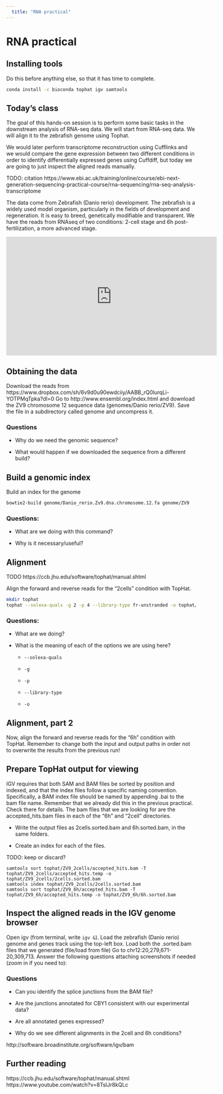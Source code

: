```yaml
---
  title: "RNA practical"
---
```


# RNA practical



## Installing tools


Do this before anything else, so that it has time to complete.

```bash
conda install -c bioconda tophat igv samtools
```

## Today’s class

The goal of this hands-on session is to perform some basic tasks in the downstream analysis of RNA-seq data. We will start from RNA-seq data. We will align it to the zebrafish genome using Tophat. 

We would later perform transcriptome reconstruction using Cufflinks and we would compare the gene expression between two different conditions in order to identify differentially expressed genes using Cuffdiff, but today we are going to just inspect the aligned reads manually.

TODO: citation https://www.ebi.ac.uk/training/online/course/ebi-next-generation-sequencing-practical-course/rna-sequencing/rna-seq-analysis-transcriptome


The data come from Zebrafish (Danio rerio) development. 
The zebrafish is a widely used model organism, particularly in the fields of development and regeneration. 
It is easy to breed, genetically modifiable and transparent.
We have the reads from RNAseq of two conditions: 2-cell stage and 6h post-fertilization, a more advanced stage.

<iframe width="560" height="315" src="https://www.youtube.com/embed/ahJjLzyioWM" frameborder="0" allowfullscreen></iframe>


## Obtaining the data

Download the reads from https://www.dropbox.com/sh/6v9d0u90ewdciiy/AABB_rQ0lurqLi-YOTPMqTpka?dl=0
Go to http://www.ensembl.org/index.html and download the ZV9 chromosome 12 sequence data (genomes/Danio rerio/ZV9). 
Save the file in a subdirectory called genome and uncompress it.

### Questions

* Why do we need the genomic sequence?

* What would happen if we downloaded the sequence from a different build?

## Build a genomic index

Build an index for the genome

```bash
bowtie2-build genome/Danio_rerio.Zv9.dna.chromosome.12.fa genome/ZV9
```

### Questions: 

* What are we doing with this command? 

* Why is it necessary/useful?

## Alignment

TODO https://ccb.jhu.edu/software/tophat/manual.shtml

Align the forward and reverse reads for the “2cells” condition with TopHat.

```bash
mkdir tophat
tophat --solexa-quals -g 2 -p 4 --library-type fr-unstranded -o tophat/ZV9_2cells genome/ZV9 data/2cells_1.fastq data/2cells_2.fastq
```

### Questions: 

* What are we doing? 

* What is the meaning of each of the options we are using here?

    * `--solexa-quals`

    * `-g`

    * `-p`

    * `--library-type`
    
    * `-o`


## Alignment, part 2 

Now, align the forward and reverse reads for the “6h” condition with TopHat. 
Remember to change both the input and output paths in order not to overwrite the results from the previous run!

## Prepare TopHat output for viewing

IGV requires that both SAM and BAM files be sorted by position and indexed, and that the index files follow a specific naming convention. 
Specifically, a BAM index file should be named by appending .bai to the bam file name. Remember that we already did this in the previous practical. Check there for details.
The bam files that we are looking for are the accepted_hits.bam files in each of the “6h” and “2cell” directories. 

* Write the output files as 2cells.sorted.bam and 6h.sorted.bam, in the same folders.

* Create an index for each of the files.

TODO: keep or discard?
```
samtools sort tophat/ZV9_2cells/accepted_hits.bam -T tophat/ZV9_2cells/accepted_hits.temp -o tophat/ZV9_2cells/2cells.sorted.bam
samtools index tophat/ZV9_2cells/2cells.sorted.bam
samtools sort tophat/ZV9_6h/accepted_hits.bam -T tophat/ZV9_6h/accepted_hits.temp -o tophat/ZV9_6h/6h.sorted.bam
```


## Inspect the aligned reads in the IGV genome browser 

Open igv (from terminal, write `igv &`).
Load the zebrafish (Danio rerio) genome and genes track using the top-left box.
Load both the .sorted.bam files that we generated (file/load from file)
Go to chr12:20,279,671-20,309,713. Answer the following questions attaching screenshots if needed (zoom in if you need to):

### Questions

* Can you identify the splice junctions from the BAM file?

* Are the junctions annotated for CBY1 consistent with our experimental data?

* Are all annotated genes expressed?

* Why do we see different alignments in the 2cell and 6h conditions?

http://software.broadinstitute.org/software/igv/bam


## Further reading

https://ccb.jhu.edu/software/tophat/manual.shtml
https://www.youtube.com/watch?v=8TsIJr8kQLc

